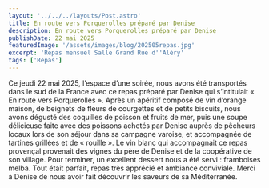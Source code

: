 ---
layout: '../../../layouts/Post.astro'
title: En route vers Porquerolles préparé par Denise
description: En route vers Porquerolles préparé par Denise
publishDate: 22 mai 2025
featuredImage: '/assets/images/blog/202505repas.jpg'
excerpt: 'Repas mensuel Salle Grand Rue d''Aléry'
tags: ['Repas']
---

Ce jeudi 22 mai 2025, l’espace d’une soirée, nous avons été transportés dans le sud de la France avec ce repas préparé par Denise qui s’intitulait « En route vers Porquerolles ». Après un apéritif composé de vin d’orange maison, de beignets de fleurs de courgettes et de petits biscuits, nous avons dégusté des coquilles de poisson et fruits de mer, puis une soupe délicieuse faite avec des poissons achetés par Denise auprès de pêcheurs locaux lors de son séjour dans sa campagne varoise, et accompagnée de tartines grillées et de « rouille ». Le vin blanc qui accompagnait ce repas provençal provenait des vignes du père de Denise et de la coopérative de son village. Pour terminer, un excellent dessert nous a été servi : framboises melba. Tout était parfait, repas très apprécié et ambiance conviviale. Merci à Denise de nous avoir fait découvrir les saveurs de sa Méditerranée.